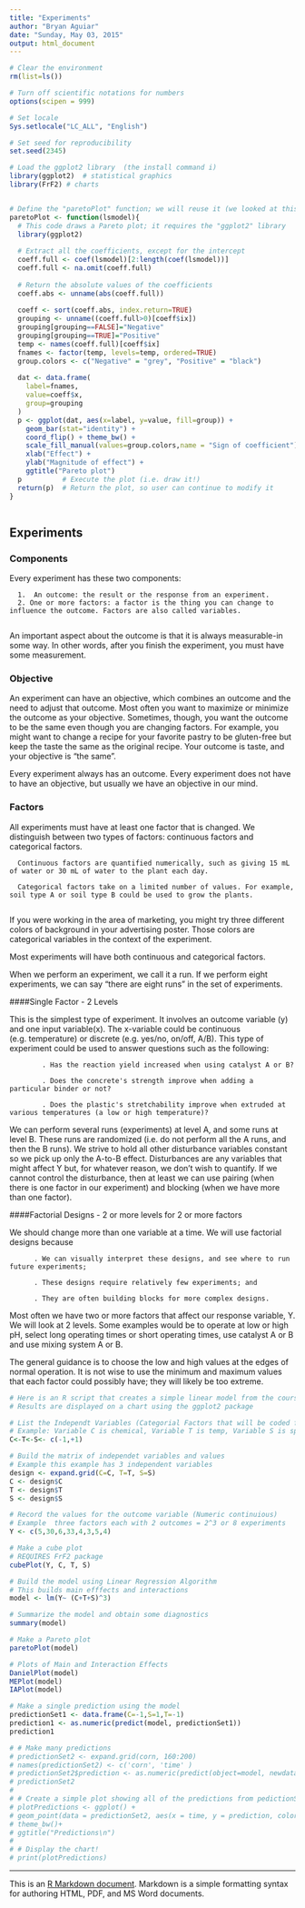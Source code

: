 ```yaml
---
title: "Experiments"
author: "Bryan Aguiar"
date: "Sunday, May 03, 2015"
output: html_document
---
```


```r
# Clear the environment
rm(list=ls())

# Turn off scientific notations for numbers
options(scipen = 999)  

# Set locale
Sys.setlocale("LC_ALL", "English") 

# Set seed for reproducibility
set.seed(2345)

# Load the ggplot2 library  (the install command i)
library(ggplot2)  # statistical graphics
library(FrF2) # charts


# Define the "paretoPlot" function; we will reuse it (we looked at this function in the prior class)
paretoPlot <- function(lsmodel){
  # This code draws a Pareto plot; it requires the "ggplot2" library
  library(ggplot2)
  
  # Extract all the coefficients, except for the intercept
  coeff.full <- coef(lsmodel)[2:length(coef(lsmodel))]
  coeff.full <- na.omit(coeff.full)
  
  # Return the absolute values of the coefficients
  coeff.abs <- unname(abs(coeff.full))
  
  coeff <- sort(coeff.abs, index.return=TRUE)
  grouping <- unname((coeff.full>0)[coeff$ix])
  grouping[grouping==FALSE]="Negative"
  grouping[grouping==TRUE]="Positive" 
  temp <- names(coeff.full)[coeff$ix]
  fnames <- factor(temp, levels=temp, ordered=TRUE)
  group.colors <- c("Negative" = "grey", "Positive" = "black")
  
  dat <- data.frame(
    label=fnames,
    value=coeff$x,
    group=grouping
  )
  p <- ggplot(dat, aes(x=label, y=value, fill=group)) + 
    geom_bar(stat="identity") +
    coord_flip() + theme_bw() +
    scale_fill_manual(values=group.colors,name = "Sign of coefficient") +
    xlab("Effect") +
    ylab("Magnitude of effect") + 
    ggtitle("Pareto plot")
  p          # Execute the plot (i.e. draw it!)
  return(p)  # Return the plot, so user can continue to modify it
}



```

## Experiments

### Components

Every experiment has these two components:

      1.  An outcome: the result or the response from an experiment.
      2. One or more factors: a factor is the thing you can change to influence the outcome. Factors are also called variables.
      
An important aspect about the outcome is that it is always measurable-in some way. In other words, after you finish the experiment, you must have some measurement.

### Objective

An experiment can have an objective, which combines an outcome and the need to adjust that outcome. Most often you want to
maximize or minimize the outcome as your objective. Sometimes, though, you want the outcome to be the same even though you are changing factors. For example, you might want to change a recipe for your favorite pastry to be gluten-free but keep the taste the same as the original recipe. Your outcome is taste, and your objective is "the same".

Every experiment always has an outcome. Every experiment does not have to have an objective, but usually we have an objective in our mind.

### Factors

All experiments must have at least one factor that is changed. We distinguish between two types of factors: continuous factors and categorical factors.


      Continuous factors are quantified numerically, such as giving 15 mL of water or 30 mL of water to the plant each day.
      
      Categorical factors take on a limited number of values. For example, soil type A or soil type B could be used to grow the plants. 
      
If you were working in the area of marketing, you might try three different colors of background in your advertising poster. Those colors are categorical variables in the context of the experiment.

Most experiments will have both continuous and categorical factors.

When we perform an experiment, we call it a run. If we perform eight experiments, we can say "there are eight runs" in the set of experiments.

####Single Factor - 2 Levels

This is the simplest type of experiment. It involves an outcome variable (y) and one input variable(x).  The x-variable could be continuous (e.g. temperature) or discrete (e.g. yes/no, on/off, A/B). This type of experiment could be used to answer questions such as the following:

            . Has the reaction yield increased when using catalyst A or B?
            
            . Does the concrete's strength improve when adding a particular binder or not?
      
            . Does the plastic's stretchability improve when extruded at various temperatures (a low or high temperature)?

We can perform several runs (experiments) at level A, and some runs at level B. These runs are randomized (i.e. do not perform all the A runs, and then the B runs). We strive to hold all other disturbance variables constant so we pick up only the A-to-B effect. Disturbances are any variables that might affect Y but, for whatever reason, we don't wish to quantify. If we cannot control the
disturbance, then at least we can use pairing (when there is one factor in our experiment) and blocking (when we have more than one factor).

####Factorial Designs - 2 or more levels for 2 or more factors

We should change more than one variable at a time. We will use factorial designs because

          . We can visually interpret these designs, and see where to run future experiments;

          . These designs require relatively few experiments; and

          . They are often building blocks for more complex designs.

Most often we have two or more factors that affect our response variable, Y. We will look at 2 levels.  Some examples would be to operate at low or high pH, select long operating times or short operating times, use catalyst A or B and use mixing system A or B. 

The general guidance is to choose the low and high values at the edges of normal operation. It is not wise to use the minimum and maximum values that each factor could possibly have; they will likely be too extreme. 






```r
# Here is an R script that creates a simple linear model from the course material and makes some predictions.
# Results are displayed on a chart using the ggplot2 package

# List the Independt Variables (Categorial Factors that will be coded for 2 levels)
# Example: Variable C is chemical, Variable T is temp, Variable S is speed
C<-T<-S<- c(-1,+1)

# Build the matrix of independet variables and values
# Example this example has 3 independent variables
design <- expand.grid(C=C, T=T, S=S)
C <- design$C
T <- design$T
S <- design$S

# Record the values for the outcome variable (Numeric continuious)
# Example  three factors each with 2 outcomes = 2^3 or 8 experiments
Y <- c(5,30,6,33,4,3,5,4)

# Make a cube plot
# REQUIRES FrF2 package
cubePlot(Y, C, T, S)

# Build the model using Linear Regression Algorithm  
# This builds main efffects and interactions
model <- lm(Y~ (C+T+S)^3) 

# Summarize the model and obtain some diagnostics
summary(model)

# Make a Pareto plot
paretoPlot(model)

# Plots of Main and Interaction Effects
DanielPlot(model)
MEPlot(model)
IAPlot(model)

# Make a single prediction using the model
predictionSet1 <- data.frame(C=-1,S=1,T=-1)
prediction1 <- as.numeric(predict(model, predictionSet1))
prediction1

# # Make many predictions
# predictionSet2 <- expand.grid(corn, 160:200)
# names(predictionSet2) <- c('corn', 'time' )  
# predictionSet2$prediction <- as.numeric(predict(object=model, newdata=predictionSet2, type='response'))
# predictionSet2
# 
# # Create a simple plot showing all of the predictions from pedictionSet2
# plotPredictions <- ggplot() + 
# geom_point(data = predictionSet2, aes(x = time, y = prediction, color = corn)) + 
# theme_bw()+
# ggtitle("Predictions\n")
# 
# # Display the chart!
# print(plotPredictions)
```


___
This is an [R Markdown document](http://rmarkdown.rstudio.com). Markdown is a simple formatting syntax for authoring HTML, PDF, and MS Word documents.
